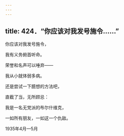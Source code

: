 ```yaml
---
---
---
```

title: 424．“你应该对我发号施令……”
---




你应该对我发号施令，

我有义务俯首听命。

荣誉和名声可以唾弃——

我从小就体弱多病。

还是尝试一下臆想的方法吧，

直截了当，无所顾忌：

我是一名无党派的布尔什维克，

一如所有朋友，一如这一个仇敌。

1935年4月—5月